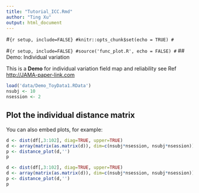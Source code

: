 ```yaml
---
title: "Tutorial_ICC.Rmd"
author: "Ting Xu"
output: html_document
---
```


#```{r setup, include=FALSE}
#knitr::opts_chunk$set(echo = TRUE)
#```

#```{r setup, include=FALSE}
#source('func_plot.R', echo = FALSE)
#```
## Demo: Individual variation

This is a **Demo** for individual variation field map and reliability 
see Ref <http://JAMA-paper-link.com>

```r
load('data/Demo_ToyData1.RData')
nsubj <- 10
nsession <- 2
```

## Plot the individual distance matrix

You can also embed plots, for example:

```r
d <- dist(df[,3:102], diag=TRUE, upper=TRUE)
d <- array(matrix(as.matrix(d)), dim=c(nsubj*nsession, nsubj*nsession))
p <- distance_plot(d,'')
p
```
```r
d <- dist(df[,3:102], diag=TRUE, upper=TRUE)
d <- array(matrix(as.matrix(d)), dim=c(nsubj*nsession, nsubj*nsession))
p <- distance_plot(d,'')
p
```

